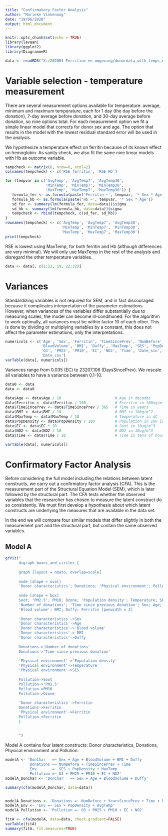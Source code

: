 ```yaml
---
title: "Confirmatory Factor Analysis"
author: "Marieke Vinkenoog"
date: "19/06/2020"
output: html_document
---
```


```r
knitr::opts_chunk$set(echo = TRUE)
library(lavaan)
library(ggplot2)
library(DiagrammeR)
```

```r
data <- readRDS("X:/202003 Ferritine en omgeving/donordata_with_temps_env_cleaned.RDS")
```

# Variable selection - temperature measurement

There are several measurement options available for temperature: average, 
minimum and maximum temperature, each for 1 day (the day before the donation),
7-day average before donation, and 30-day average before donation, so nine
options total. For each measurement option we fit a simple linear model
that corrects for donor sex and age. The option that results in the model with the
lowest residual standard error will be used in the analysis.

We hypothesize a temperature effect on ferritin because of its known effect on
hemoglobin. As sanity check, we also fit the same nine linear models with Hb as
outcome variable.

```r
tempcheck <- matrix(0, nrow=0, ncol=2)
colnames(tempcheck) <- c('RSE ferritin', 'RSE Hb')

for (tempvar in c('AvgTemp', 'AvgTemp7', 'AvgTemp30', 
                  'MinTemp', 'MinTemp7', 'MinTemp30',
                  'MaxTemp', 'MaxTemp7', 'MaxTemp30')) {
   formula_fer <- as.formula(paste('Ferritin ~', tempvar, '* Sex * Age'))
   formula_hb <- as.formula(paste('Hb ~', tempvar, '* Sex * Age'))
   sd_fer <- summary(lm(formula_fer, data=data))$sigma
   sd_hb <- summary(lm(formula_hb, data=data))$sigma
   tempcheck <- rbind(tempcheck, c(sd_fer, sd_hb))
}
rownames(tempcheck) <- c('AvgTemp', 'AvgTemp7', 'AvgTemp30', 
                         'MinTemp', 'MinTemp7', 'MinTemp30',
                         'MaxTemp', 'MaxTemp7', 'MaxTemp30')
print(tempcheck)
```

RSE is lowest using MaxTemp, for both ferritin and Hb (although differences
are very minimal). We will only use MaxTemp in the rest of the analysis and
disregard the other temperature variables.


```r
data <- data[, c(1:12, 19, 22:32)]
```

# Variances

Standardizing variables is not required for SEM, and in fact discouraged because
it complicates interpretation of the parameter estimations. However, when 
variances of the variables differ substantially due to measuring scales,
the model can become ill-conditioned. For the algorithm to work optimally, all
variances must be within factor 10 of each other. This is done by dividing or
multiplying variables by a constant, this does not affect the parameter 
estimations, only the interpretations. 

```r
numericols <- c('Age', 'Sex', 'Ferritin', 'TimeSincePrev', 'NumBefore',
                'BloodVolume', 'BMI', 'Duffy', 'MaxTemp', 'SES', 'PopDensity',
                'O3', 'PM25', 'PM10', 'EC', 'NO2', 'Time', 'Date_sin', 
                'Date_cos')
varTable(data[, numericols])
```

Variances range from 0.035 (EC) to 23207.106 (DaysSincePrev). We rescale all
variables to have a variance between 0.1-10.

```r
data0 <- data
data <- data0

data$Age <- data$Age / 10                        # Age in decades
data$Ferritin <- data$Ferritin / 100             # Ferritin in 100ng/ml
data$TimeSincePrev <- data$TimeSincePrev / 365   # Time in years
data$BMI <- data$BMI / 10                        # BMI in 10kg/m^2
data$MaxTemp <- data$MaxTemp / 10                # Temperature in dC
data$PopDensity <- data$PopDensity / 100         # Population in 100 inhabitants/km^2
data$EC <- data$EC * 10                          # Soot in 10ug/m^3
data$NO2 <- data$NO2 / 10                        # NO2 in 10ug/m^3
data$Time <- data$Time / 10                      # Time in tens of hours

varTable(data[, numericols])
```




# Confirmatory Factor Analysis

Before considering the full model including the relations between latent constructs,
we carry out a confirmatory factor analysis (CFA). This is the measurement part
of the Structural Equation Model (SEM), which is later followed by the structural part. 
The CFA tests whether the observed variables that the researcher has chosen to measure
the latent construct do so consistently. We must first develop a hypothesis about
which latent constructs are underlying the measures that are available in the data set.

In the end we will compare four similar models that differ slightly in both the
measurement part and the structural part, but contain the same observed variables.

## Model A

```r
grViz("
      digraph boxes_and_circles {
      
      graph [layout = neato, overlap=scale]
      
      node [shape = oval]
      'Donor characteristics'; Donations; 'Physical environment'; Pollution
      
      node [shape = box]
      Soot; 'PM2.5'; PM10; Ozone; 'Population density'; Temperature; SES;
      'Number of donations'; 'Time since previous donation'; Sex; Age; 
      'Blood volume'; BMI; Duffy; Ferritin [penwidth = 3]
      
      'Donor characteristics'->Sex
      'Donor characteristics'->Age
      'Donor characteristics'->'Blood volume' 
      'Donor characteristics'-> BMI
      'Donor characteristics'->Duffy
      
      Donations->'Number of donations'
      Donations->'Time since previous donation'
      
      'Physical environment'->'Population density'
      'Physical environment'->Temperature
      'Physical environment'->SES
      
      Pollution->Soot
      Pollution->'PM2.5'
      Pollution->PM10
      Pollution->Ozone
      
      'Donor characteristics'->Ferritin
      Donations->Ferritin
      'Physical environment'->Ferritin
      Pollution->Ferritin
      }
      
      
      ")
```

Model A contains four latent constructs: Donor characteristics, Donations,
Physical environment and Pollution.

```r
modelA <- 'DonChar   =~ Sex + Age + BloodVolume + BMI + Duffy
           Donations =~ NumBefore + TimeSincePrev + Time
           Env       =~ SES + PopDensity + MaxTemp
           Pollution =~ O3 + PM25 + PM10 + EC + NO2'
modelA_Donchar <- 'DonChar   =~ Sex + Age + BloodVolume + Duffy'

summary(cfa(modelA_Donchar, data=data))


modelA_Donations <- 'Donations =~ NumBefore + YearsSincePrev + Time + Date_sin + Date_cos'
modelA_Env <- 'Env =~ SES + PopDensity + AvgTemp'
modelA_Pollution <- 'Pollution =~ O3 + PM25 + PM10 + EC + NO2'

fitA <- cfa(modelA, data=data, check.gradient=FALSE)
varTable(fitA)
summary(fitA, fit.measures=TRUE)
```


















